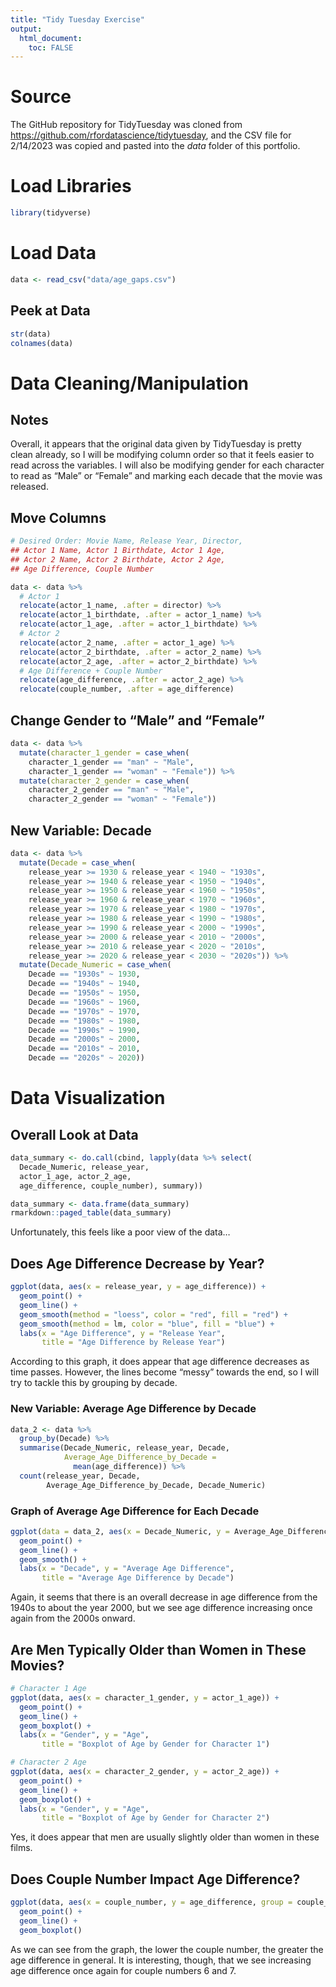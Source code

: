 ```yaml
---
title: "Tidy Tuesday Exercise"
output: 
  html_document:
    toc: FALSE
---
```


# Source
The GitHub repository for TidyTuesday was cloned from <https://github.com/rfordatascience/tidytuesday>, and the CSV file for 2/14/2023 was copied and pasted into the *data* folder of this portfolio.

# Load Libraries
```r
library(tidyverse)
```

# Load Data
```r
data <- read_csv("data/age_gaps.csv")
```
## Peek at Data
```r
str(data)
colnames(data)
```

# Data Cleaning/Manipulation

## Notes
Overall, it appears that the original data given by TidyTuesday is pretty clean already, so I will be modifying column order so that it feels easier to read across the variables. I will also be modifying gender for each character to read as "Male" or "Female" and marking each decade that the movie was released.

## Move Columns
```r
# Desired Order: Movie Name, Release Year, Director, 
## Actor 1 Name, Actor 1 Birthdate, Actor 1 Age, 
## Actor 2 Name, Actor 2 Birthdate, Actor 2 Age, 
## Age Difference, Couple Number

data <- data %>%
  # Actor 1
  relocate(actor_1_name, .after = director) %>%
  relocate(actor_1_birthdate, .after = actor_1_name) %>%
  relocate(actor_1_age, .after = actor_1_birthdate) %>%
  # Actor 2
  relocate(actor_2_name, .after = actor_1_age) %>%
  relocate(actor_2_birthdate, .after = actor_2_name) %>%
  relocate(actor_2_age, .after = actor_2_birthdate) %>%
  # Age Difference + Couple Number
  relocate(age_difference, .after = actor_2_age) %>%
  relocate(couple_number, .after = age_difference)

```

## Change Gender to "Male" and "Female"
```r
data <- data %>%
  mutate(character_1_gender = case_when(
    character_1_gender == "man" ~ "Male",
    character_1_gender == "woman" ~ "Female")) %>%
  mutate(character_2_gender = case_when(
    character_2_gender == "man" ~ "Male",
    character_2_gender == "woman" ~ "Female"))
```

## New Variable: Decade
```r
data <- data %>%
  mutate(Decade = case_when(
    release_year >= 1930 & release_year < 1940 ~ "1930s",
    release_year >= 1940 & release_year < 1950 ~ "1940s",
    release_year >= 1950 & release_year < 1960 ~ "1950s",
    release_year >= 1960 & release_year < 1970 ~ "1960s",
    release_year >= 1970 & release_year < 1980 ~ "1970s",
    release_year >= 1980 & release_year < 1990 ~ "1980s",
    release_year >= 1990 & release_year < 2000 ~ "1990s",
    release_year >= 2000 & release_year < 2010 ~ "2000s",
    release_year >= 2010 & release_year < 2020 ~ "2010s",
    release_year >= 2020 & release_year < 2030 ~ "2020s")) %>%
  mutate(Decade_Numeric = case_when(
    Decade == "1930s" ~ 1930, 
    Decade == "1940s" ~ 1940,
    Decade == "1950s" ~ 1950,
    Decade == "1960s" ~ 1960,
    Decade == "1970s" ~ 1970,
    Decade == "1980s" ~ 1980,
    Decade == "1990s" ~ 1990,
    Decade == "2000s" ~ 2000,
    Decade == "2010s" ~ 2010,
    Decade == "2020s" ~ 2020))
```

# Data Visualization
## Overall Look at Data
```r
data_summary <- do.call(cbind, lapply(data %>% select(
  Decade_Numeric, release_year, 
  actor_1_age, actor_2_age, 
  age_difference, couple_number), summary))

data_summary <- data.frame(data_summary)
rmarkdown::paged_table(data_summary)

```
Unfortunately, this feels like a poor view of the data...

## Does Age Difference Decrease by Year?
```r
ggplot(data, aes(x = release_year, y = age_difference)) +
  geom_point() + 
  geom_line() + 
  geom_smooth(method = "loess", color = "red", fill = "red") +
  geom_smooth(method = lm, color = "blue", fill = "blue") + 
  labs(x = "Age Difference", y = "Release Year", 
       title = "Age Difference by Release Year")
```
According to this graph, it does appear that age difference decreases as time passes. However, the lines become "messy" towards the end, so I will try to tackle this by grouping by decade.

### New Variable: Average Age Difference by Decade
```r
data_2 <- data %>%
  group_by(Decade) %>%
  summarise(Decade_Numeric, release_year, Decade,
            Average_Age_Difference_by_Decade =
              mean(age_difference)) %>%
  count(release_year, Decade, 
        Average_Age_Difference_by_Decade, Decade_Numeric)
```

### Graph of Average Age Difference for Each Decade
```r
ggplot(data = data_2, aes(x = Decade_Numeric, y = Average_Age_Difference_by_Decade)) + 
  geom_point() + 
  geom_line() + 
  geom_smooth() + 
  labs(x = "Decade", y = "Average Age Difference", 
       title = "Average Age Difference by Decade")
```
Again, it seems that there is an overall decrease in age difference from the 1940s to about the year 2000, but we see age difference increasing once again from the 2000s onward. 


## Are Men Typically Older than Women in These Movies?
```r
# Character 1 Age
ggplot(data, aes(x = character_1_gender, y = actor_1_age)) +
  geom_point() + 
  geom_line() + 
  geom_boxplot() + 
  labs(x = "Gender", y = "Age", 
       title = "Boxplot of Age by Gender for Character 1")

# Character 2 Age
ggplot(data, aes(x = character_2_gender, y = actor_2_age)) +
  geom_point() + 
  geom_line() + 
  geom_boxplot() + 
  labs(x = "Gender", y = "Age", 
       title = "Boxplot of Age by Gender for Character 2")

```
Yes, it does appear that men are usually slightly older than women in these films.

## Does Couple Number Impact Age Difference?
```r
ggplot(data, aes(x = couple_number, y = age_difference, group = couple_number)) + 
  geom_point() + 
  geom_line() + 
  geom_boxplot()
```
As we can see from the graph, the lower the couple number, the greater the age difference in general. It is interesting, though, that we see increasing age difference once again for couple numbers 6 and 7.

